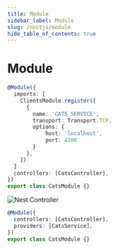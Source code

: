 ```yaml
---
title: Module
sidebar_label: Module
slug: /nestjs/module
hide_table_of_contents: true
---
```


# Module

```ts showLineNumbers
@Module({
  imports: [
    ClientsModule.register([
      {
        name: 'CATS_SERVICE',
        transport: Transport.TCP,
        options: {
            host: 'localhost',
            port: 4200
        }
      },
    ])
  ]
  controllers: [CatsController],
})
export class CatsModule {}
```

<img src="https://media.slid.es/uploads/619264/images/5903965/Modules_1.png" alt="Nest Controller"/>

```ts showLineNumbers
@Module({
  controllers: [CatsController],
  providers: [CatsService],
})
export class CatsModule {}
```